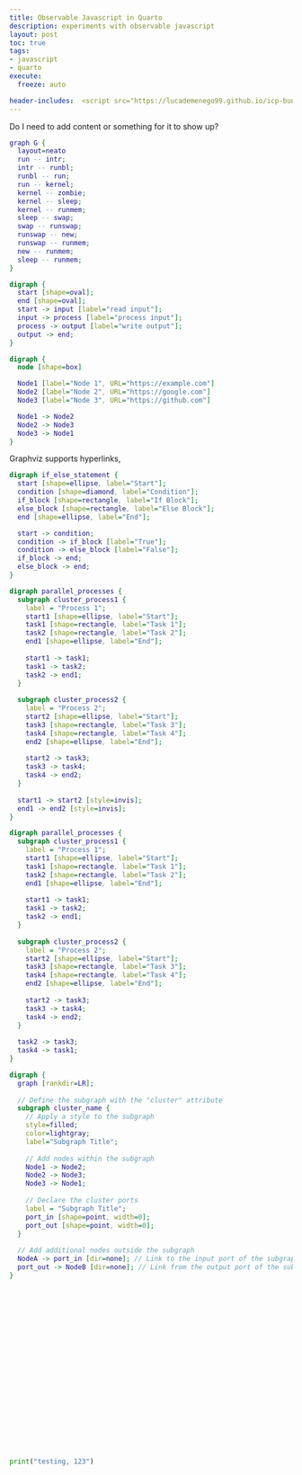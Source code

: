 ```yaml
---
title: Observable Javascript in Quarto
description: experiments with observable javascript
layout: post
toc: true
tags:
- javascript
- quarto
execute:
  freeze: auto

header-includes:  <script src="https://lucademenego99.github.io/icp-bundle/base/full.iife.js"></script>
---
```



Do I need to add content or something for it to show up?

```dot
graph G {
  layout=neato
  run -- intr;
  intr -- runbl;
  runbl -- run;
  run -- kernel;
  kernel -- zombie;
  kernel -- sleep;
  kernel -- runmem;
  sleep -- swap;
  swap -- runswap;
  runswap -- new;
  runswap -- runmem;
  new -- runmem;
  sleep -- runmem;
}
```

```dot
digraph {
  start [shape=oval];
  end [shape=oval];
  start -> input [label="read input"];
  input -> process [label="process input"];
  process -> output [label="write output"];
  output -> end;
}
```

```dot
digraph {
  node [shape=box]

  Node1 [label="Node 1", URL="https://example.com"]
  Node2 [label="Node 2", URL="https://google.com"]
  Node3 [label="Node 3", URL="https://github.com"]

  Node1 -> Node2
  Node2 -> Node3
  Node3 -> Node1
}

```

Graphviz supports hyperlinks, 

```dot
digraph if_else_statement {
  start [shape=ellipse, label="Start"];
  condition [shape=diamond, label="Condition"];
  if_block [shape=rectangle, label="If Block"];
  else_block [shape=rectangle, label="Else Block"];
  end [shape=ellipse, label="End"];

  start -> condition;
  condition -> if_block [label="True"];
  condition -> else_block [label="False"];
  if_block -> end;
  else_block -> end;
}
```

```dot
digraph parallel_processes {
  subgraph cluster_process1 {
    label = "Process 1";
    start1 [shape=ellipse, label="Start"];
    task1 [shape=rectangle, label="Task 1"];
    task2 [shape=rectangle, label="Task 2"];
    end1 [shape=ellipse, label="End"];
    
    start1 -> task1;
    task1 -> task2;
    task2 -> end1;
  }
  
  subgraph cluster_process2 {
    label = "Process 2";
    start2 [shape=ellipse, label="Start"];
    task3 [shape=rectangle, label="Task 3"];
    task4 [shape=rectangle, label="Task 4"];
    end2 [shape=ellipse, label="End"];
    
    start2 -> task3;
    task3 -> task4;
    task4 -> end2;
  }
  
  start1 -> start2 [style=invis];
  end1 -> end2 [style=invis];
}
```

```dot
digraph parallel_processes {
  subgraph cluster_process1 {
    label = "Process 1";
    start1 [shape=ellipse, label="Start"];
    task1 [shape=rectangle, label="Task 1"];
    task2 [shape=rectangle, label="Task 2"];
    end1 [shape=ellipse, label="End"];
    
    start1 -> task1;
    task1 -> task2;
    task2 -> end1;
  }
  
  subgraph cluster_process2 {
    label = "Process 2";
    start2 [shape=ellipse, label="Start"];
    task3 [shape=rectangle, label="Task 3"];
    task4 [shape=rectangle, label="Task 4"];
    end2 [shape=ellipse, label="End"];
    
    start2 -> task3;
    task3 -> task4;
    task4 -> end2;
  }
  
  task2 -> task3;
  task4 -> task1;
}

```
```dot
digraph {
  graph [rankdir=LR];
  
  // Define the subgraph with the "cluster" attribute
  subgraph cluster_name {
    // Apply a style to the subgraph
    style=filled;
    color=lightgray;
    label="Subgraph Title";
    
    // Add nodes within the subgraph
    Node1 -> Node2;
    Node2 -> Node3;
    Node3 -> Node1;
    
    // Declare the cluster ports
    label = "Subgraph Title";
    port_in [shape=point, width=0];
    port_out [shape=point, width=0];
  }
  
  // Add additional nodes outside the subgraph
  NodeA -> port_in [dir=none]; // Link to the input port of the subgraph
  port_out -> NodeB [dir=none]; // Link from the output port of the subgraph
}
```


```{=html}
<div class="col fragment" data-fragment-index="2"
                        style="height: min(30vw, 60vh); margin: min(1vw, 2vh)">
                        <python-editor contenteditable="true" theme="dark" code="elements = [39,12,18,85,72,10,2,18]

print('Unsorted list is\n', elements)

# Sort the list (with bubblesort)
for n in range(len(elements)-1, 0, -1):
  for i in range(n):
    if elements[i] > elements[i+1]:
      elements[i], elements[i+1] = elements[i+1], elements[i]

print('\nSorted list is\n', elements)" />
                    </div>
```

```{=html}
<script src="https://modularizer.github.io/pyprez/pyprez.min.js">
    print("2^4=",2**4)
</script>
```



```python
print("testing, 123")
```





